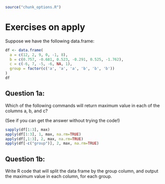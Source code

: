 ```r
source("chunk_options.R")
```

# Exercises on apply

Suppose we have the following data.frame:

```r
df <- data.frame(
  a = c(12, 2, 9, 0, -1, 8),
  b = c(0.757, -0.681, 0.523, -0.291, 0.525, -1.762),
  c = c(-6, 7, -5, -6, NA, 1),
  group = factor(c('a', 'a', 'a', 'b', 'b', 'b'))
)
df
```

## Question 1a:

Which of the following commands will return maximum value in each of the columns a, b, and c?

(See if you can get the answer without trying the code!)

```r
sapply(df[1:3], max)
apply(df[1:3], 1, max, na.rm=TRUE)
apply(df[,1:3], 2, max, na.rm=TRUE)
apply(df[-c("group")], 2, max, na.rm=TRUE)
```

## Question 1b:

Write R code that will split the data frame by the group column, and output the maximum value in each column, for each group.

